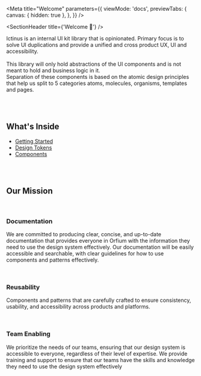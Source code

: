 
<Meta
  title="Welcome"
  parameters={{
    viewMode: 'docs',
    previewTabs: {
      canvas: { hidden: true },
    },
  }}
/>

<SectionHeader title={'Welcome 👋'} />
<br />
<p>
Ictinus is an internal UI kit library that is opinionated. Primary focus is to solve UI duplications
and provide a unified and cross product UX, UI and accessibility.
  <br /><br />
This library will only hold abstractions of the UI components and is not meant to hold and business
logic in it. <br />
Separation of these components is based on the atomic design principles that help us split to 5 categories
atoms, molecules, organisms, templates and pages.

</p>

<br />
<br />

## What's Inside

- [Getting Started](?path=/story/guide-getting-started--page)
- [Design Tokens](?path=/story/design-tokens-about--page)
- [Components](?path=/story/design-system-avatar--avatar-with-icon)

<br />
<br />

## Our Mission

<br />

### Documentation

We are committed to producing clear, concise, and up-to-date documentation that provides everyone in
Orfium with the information they need to use the design system effectively. Our documentation will be
easily accessible and searchable, with clear guidelines for how to use components and patterns effectively.

<br />

### Reusability

Components and patterns that are carefully crafted to ensure consistency, usability, and accessibility
across products and platforms.

<br />

### Team Enabling

We prioritize the needs of our teams, ensuring that our design system is accessible to everyone, regardless of their level of expertise. We provide training and support to ensure that our teams have the skills and knowledge they need to use the design system effectively
